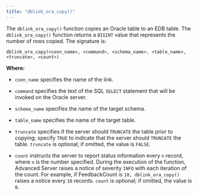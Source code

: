 ```yaml
---
title: "dblink_ora_copy()"
---
```


<div id="dblink_ora_copy" class="registered_link"></div>

The `dblink_ora_copy()` function copies an Oracle table to an EDB table. The `dblink_ora_copy()` function returns a `BIGINT` value that represents the number of rows copied. The signature is:

```text
dblink_ora_copy(<conn_name>, <command>, <schema_name>, <table_name>,
<truncate>, <count>)
```

**Where:**

- `conn_name` specifies the name of the link.

- `command` specifies the text of the SQL `SELECT` statement that will be invoked on the Oracle server.

- `schema_name` specifies the name of the target schema.

- `table_name` specifies the name of the target table.

- `truncate` specifies if the server should `TRUNCATE` the table prior to copying; specify `TRUE` to indicate that the server should `TRUNCATE` the table. `truncate` is optional; if omitted, the value is `FALSE`.

- `count` instructs the server to report status information every `n` record, where `n` is the number specified. During the execution of the function, Advanced Server raises a notice of severity `INFO` with each iteration of the count. For example, if FeedbackCount is `10, dblink_ora_copy()` raises a notice every `10` records. `count` is optional; if omitted, the value is `0`.
